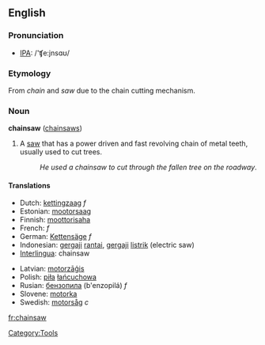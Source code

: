 ==English==

===Pronunciation===
*[[w:IPA|IPA]]: /'ʧe:jnsɑʊ/

===Etymology===
From ''chain'' and ''saw'' due to the chain cutting mechanism.

===Noun===
'''chainsaw''' ([[chainsaws]])

# A [[saw]] that has a power driven and fast revolving chain of metal teeth, usually used to cut trees.
#:''He used a chainsaw to cut through the fallen tree on the roadway''.

====Translations====
{{top}}
*Dutch: [[kettingzaag]] ''f''
*Estonian: [[mootorsaag]]
*Finnish: [[moottorisaha]]
*French: {{t|fr|tronçonneuse|}} ''f''
*German: [[Kettensäge]] ''f''
*Indonesian: [[gergaji]] [[rantai]],  [[gergaji]] [[listrik]] (electric saw)
*[[Interlingua]]: chainsaw
{{mid}}
*Latvian: [[motorzāģis]] {{m}}
*Polish: [[piła]] [[łańcuchowa]]
*Rusian: [[бензопила]] (b'enzopilá) ''f''
*Slovene: [[motorka]] {{f}}
*Swedish: [[motorsåg]] ''c''
{{bottom}}

[[Category:Tools]]

[[fr:chainsaw]]